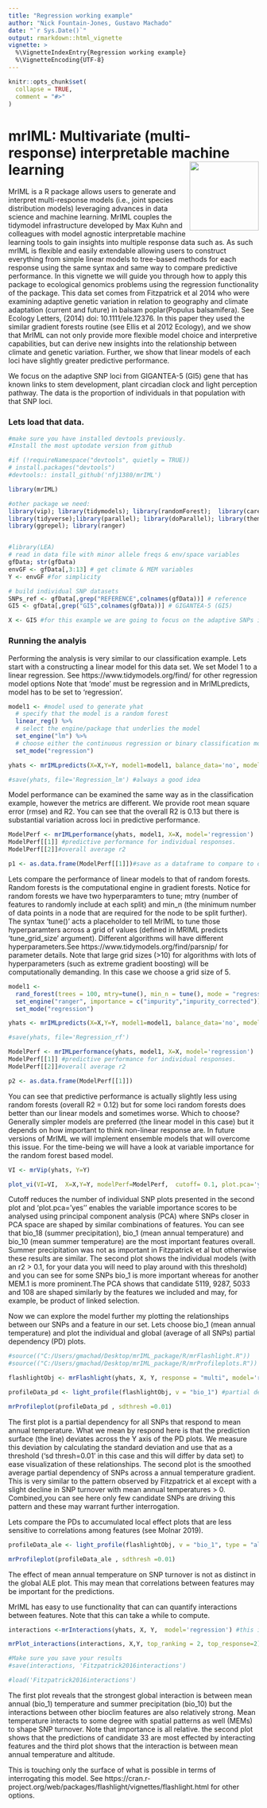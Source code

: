 ```yaml
---
title: "Regression working example"
author: "Nick Fountain-Jones, Gustavo Machado"
date: "`r Sys.Date()`"
output: rmarkdown::html_vignette
vignette: >
  %\VignetteIndexEntry{Regression working example}
  %\VignetteEncoding{UTF-8}
---
```


```r
knitr::opts_chunk$set(
  collapse = TRUE,
  comment = "#>"
)
```

# mrIML: Multivariate (multi-response) interpretable machine learning <a href='https://nfj1380.github.io/mrIML/index.html'><img src="man/figures/logo.png" align="right" height="139"/></a>


MrIML is a R package allows users to generate and interpret multi-response models (i.e., joint species distribution models) leveraging advances in data science and machine learning. MrIML couples the tidymodel infrastructure developed by Max Kuhn and colleagues with model agnostic interpretable machine learning tools to gain insights into multiple response data such as. As such mrIML is flexible and easily extendable allowing users to construct everything from simple linear models to tree-based methods for each response using the same syntax and same way to compare predictive performance. In this vignette we will guide you through how to apply this package to ecological genomics problems using the regression functionality of the package. This data set comes from Fitzpatrick et al 2014 who were examining adaptive
genetic variation in relation to geography and climate adaptation (current and future) in balsam poplar(Populus balsamifera). See Ecology Letters, (2014) doi: 10.1111/ele.12376. In this paper they used the similar gradient forests routine (see Ellis et al 2012 Ecology), and we show that MrIML can not only provide more flexible model choice and interpretive capabilities, but can derive new insights into the relationship between climate and genetic variation. Further, we show that linear models of each loci have slightly greater predictive performance. 


We focus on the adaptive SNP loci from GIGANTEA-5 (GI5) gene that has known links to stem development, plant circadian clock and light perception pathway. The data is the proportion of individuals in that population with that SNP loci. 

### Lets load that data.

```r

#make sure you have installed devtools previously.
#Install the most uptodate version from github

#if (!requireNamespace("devtools", quietly = TRUE))
# install.packages("devtools")
#devtools:: install_github('nfj1380/mrIML')

library(mrIML)

#other package we need:
library(vip); library(tidymodels); library(randomForest);  library(caret); library(gbm);
library(tidyverse);library(parallel); library(doParallel); library(themis); library(viridis); library(janitor); library(hrbrthemes); library(xgboost); library(vegan);library(flashlight);
library(ggrepel); library(ranger)


#library(LEA) 
# read in data file with minor allele freqs & env/space variables
gfData; str(gfData)
envGF <- gfData[,3:13] # get climate & MEM variables
Y <- envGF #for simplicity

# build individual SNP datasets
SNPs_ref <- gfData[,grep("REFERENCE",colnames(gfData))] # reference
GI5 <- gfData[,grep("GI5",colnames(gfData))] # GIGANTEA-5 (GI5)

X <- GI5 #for this example we are going to focus on the adaptive SNPs in the GI5 region.
```

### Running the analyis

Performing the analysis is very similar to our classification example. Lets start with a constructing a linear model for this data set. We set Model 1 to a linear regression. See https://www.tidymodels.org/find/ for other regression model options Note that 'mode' must be regression and in MrIMLpredicts, model has to be set to 'regression'. 

```r
model1 <- #model used to generate yhat
  # specify that the model is a random forest
  linear_reg() %>%
  # select the engine/package that underlies the model
  set_engine("lm") %>%
  # choose either the continuous regression or binary classification mode
  set_mode("regression")

yhats <- mrIMLpredicts(X=X,Y=Y, model1=model1, balance_data='no', model='regression', parallel = TRUE, seed = sample.int(1e8, 1)) ## Balanced data= up updamples and down downsampled to create a balanced set. For regression 'no' has to be selected.

#save(yhats, file='Regression_lm') #always a good idea
```

Model performance can be examined the same way as in the classification example, however the metrics are different. We provide root mean square error (rmse) and R2. You can see that the overall R2 is 0.13 but there is substantial variation across loci in predictive performance.

```r
ModelPerf <- mrIMLperformance(yhats, model1, X=X, model='regression')
ModelPerf[[1]] #predictive performance for individual responses. 
ModelPerf[[2]]#overall average r2 

p1 <- as.data.frame(ModelPerf[[1]])#save as a dataframe to compare to other models.
```

Lets compare the performance of linear models to that of random forests. Random forests is the computational engine in gradient forests. Notice for random forests we have two hyperparamters to tune; mtry (number of features to randomly include at each split) and min_n (the minimum number of data points in a node that are required for the node to be split further). The syntax 'tune()' acts a placeholder to tell MrIML to tune those hyperparamters across a grid of values (defined in MRIML predicts 'tune_grid_size' argument). Different algorithms will have different hyperparameters.See https://www.tidymodels.org/find/parsnip/ for parameter details. Note that large grid sizes (>10) for algorithms with lots of hyperparameters (such as extreme gradient boosting) will be computationally demanding. In this case we choose a grid size of 5.

```r
model1 <- 
  rand_forest(trees = 100, mtry=tune(), min_n = tune(), mode = "regression") %>% 
  set_engine("ranger", importance = c("impurity","impurity_corrected")) %>%
  set_mode("regression")

yhats <- mrIMLpredicts(X=X,Y=Y, model1=model1, balance_data='no', model='regression', parallel = TRUE, tune_grid_size=5 )

#save(yhats, file='Regression_rf')

ModelPerf <- mrIMLperformance(yhats, model1, X=X, model='regression')
ModelPerf[[1]] #predictive performance for individual responses. 
ModelPerf[[2]]#overall average r2 

p2 <- as.data.frame(ModelPerf[[1]])
```

You can see that predictive performance is actually slightly less using random forests (overall R2 = 0.12) but for some loci random forests does better than our linear models and sometimes worse. Which to choose? Generally simpler models are preferred (the linear model in this case) but it depends on how important to think non-linear response are. In future versions of MrIML we will implement ensemble models that will overcome this issue. For the time-being we will have a look at variable importance for the random forest based model.

```r
VI <- mrVip(yhats, Y=Y) 

plot_vi(VI=VI,  X=X,Y=Y, modelPerf=ModelPerf,  cutoff= 0.1, plot.pca='yes', model='regression')

```

Cutoff reduces the number of individual SNP plots presented in the second plot and 'plot.pca='yes'' enables the variable importance scores to be analysed using principal component analysis (PCA) where SNPs closer in PCA space are shaped by similar combinations of features. You can see that bio_18 (summer precipitation), bio_1 (mean annual temperature) and bio_10 (mean summer temperature) are the most important features overall. Summer precipitation was not as important in Fitzpatrick et al but otherwise these results are similar. The second plot shows the individual models (with an r2 > 0.1, for your data you will need to play around with this threshold) and you can see for some SNPs bio_1 is more important whereas for another MEM.1 is more prominent.The PCA shows that candidate 5119, 9287, 5033 and 108  are shaped similarly by the features we included and may, for example, be product of linked selection.

Now we can explore the model further my plotting the relationships between our SNPs and a feature in our set. Lets choose bio_1 (mean annual temperature) and plot the individual and global (average of all SNPs) partial dependency (PD) plots. 


```r
#source(("C:/Users/gmachad/Desktop/mrIML_package/R/mrFlashlight.R"))
#source(("C:/Users/gmachad/Desktop/mrIML_package/R/mrProfileplots.R"))

```


```r

flashlightObj <- mrFlashlight(yhats, X, Y, response = "multi", model='regression')

profileData_pd <- light_profile(flashlightObj, v = "bio_1") #partial dependencies

mrProfileplot(profileData_pd , sdthresh =0.01)

```

The first plot is a partial dependency for all SNPs that respond to mean annual temperature. What we mean by respond here is that the prediction surface (the line) deviates across the Y axis of the PD plots. We measure this deviation by calculating the standard deviation and use that as a threshold ('sd thresh=0.01' in this case and this will differ by data set) to ease visualization of these relationships.  The second plot is the smoothed average partial dependency of SNPs across a annual temperature gradient. This is very similar to the pattern observed by Fitzpatrick et al except with a slight decline in SNP turnover with mean annual temperatures > 0. Combined,you can see here only  few candidate SNPs are driving this pattern and these may warrant further interrogation. 

Lets compare the PDs to accumulated local effect plots that are less sensitive to correlations among features (see Molnar 2019).

```r
profileData_ale <- light_profile(flashlightObj, v = "bio_1", type = "ale") #accumulated local effects

mrProfileplot(profileData_ale , sdthresh =0.01)
```

The effect of mean annual temperature on SNP turnover is not as distinct in the global ALE plot. This may mean that correlations between features may be important for the predictions.

MrIML has easy to use functionality that can can quantify interactions between features. Note that this can take a while to compute.

```r
interactions <-mrInteractions(yhats, X, Y,  model='regression') #this is computationally intensive so multicores are needed.

mrPlot_interactions(interactions, X,Y, top_ranking = 2, top_response=2) #can increase the number of interactions/SNPs ('responses') shown

#Make sure you save your results
#save(interactions, 'Fitzpatrick2016interactions')

#load('Fitzpatrick2016interactions')

```

The first plot reveals that the strongest global interaction is between mean annual (bio_1) temperature and summer precipitation (bio_10) but the interactions between other bioclim features are also relatively strong. Mean temperature interacts to some degree with spatial patterns as well (MEMs) to shape SNP turnover. Note that importance is all relative. the second plot shows that the predictions of candidate 33 are most effected by interacting features and the third plot shows that the interaction is between mean annual temperature and altitude.

This is touching only the surface of what is possible in terms of interrogating this model. See https://cran.r-project.org/web/packages/flashlight/vignettes/flashlight.html for other options.


